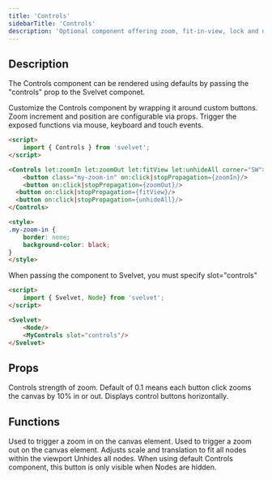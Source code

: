 ```yaml
---
title: 'Controls'
sidebarTitle: 'Controls'
description: 'Optional component offering zoom, fit-in-view, lock and unhide functionality. Configurable via props or by passing your own custom buttons as children'
---
```


## Description

The Controls component can be rendered using defaults by passing the "controls" prop to the Svelvet componet.

Customize the Controls component by wrapping it around custom buttons. Zoom increment and position are configurable via props. Trigger the exposed functions via mouse, keyboard and touch events.

```HTML MyControls.svelte
<script>
	import { Controls } from 'svelvet';
</script>

<Controls let:zoomIn let:zoomOut let:fitView let:unhideAll corner="SW">
	<button class="my-zoom-in" on:click|stopPropagation={zoomIn}/>
	<button on:click|stopPropagation={zoomOut}/>
  <button on:click|stopPropagation={fitView}/>
  <button on:click|stopPropagation={unhideAll}/>
</Controls>

<style>
.my-zoom-in {
    border: none;
    background-color: black;
}
</style>
```

<Note>
  When passing the component to Svelvet, you must specify slot="controls"
</Note>

```HTML MyControls.svelte
<script>
	import { Svelvet, Node} from 'svelvet';
</script>

<Svelvet>
    <Node/>
    <MyControls slot="controls"/>
</Svelvet>
```

## Props

<ResponseField name="increment" type="number" default="0.1">
  Controls strength of zoom. Default of 0.1 means each button click zooms the
  canvas by 10% in or out.
</ResponseField>

<ResponseField name="horizontal" type="boolean" default="false">
  Displays control buttons horizontally.
</ResponseField>

## Functions

<ResponseField name="let:zoomIn" type="function">
  Used to trigger a zoom in on the canvas element.
</ResponseField>

<ResponseField name="let:zoomOut" type="function">
  Used to trigger a zoom out on the canvas element.
</ResponseField>

<ResponseField name="let:fitView" type="function">
  Adjusts scale and translation to fit all nodes within the viewport
</ResponseField>

<ResponseField name="let:unhideAll" type="function">
  Unhides all nodes. When using default Controls component, this button is only
  visible when Nodes are hidden.
</ResponseField>
